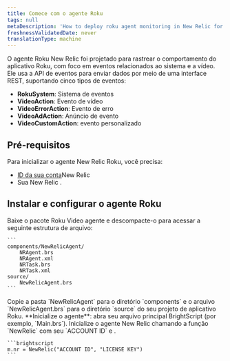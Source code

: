 ```yaml
---
title: Comece com o agente Roku
tags: null
metaDescription: 'How to deploy roku agent monitoring in New Relic for your apps, including UI, copy/paste, and API options.'
freshnessValidatedDate: never
translationType: machine
---
```


O agente Roku New Relic foi projetado para rastrear o comportamento do aplicativo Roku, com foco em eventos relacionados ao sistema e a vídeo. Ele usa a API de eventos para enviar dados por meio de uma interface REST, suportando cinco tipos de eventos:

* **RokuSystem**: Sistema de eventos
* **VideoAction**: Evento de vídeo
* **VideoErrorAction**: Evento de erro
* **VideoAdAction**: Anúncio de evento
* **VideoCustomAction**: evento personalizado

## Pré-requisitos

Para inicializar o agente New Relic Roku, você precisa:

* [ID da sua conta](/docs/accounts-partnerships/accounts/account-setup/account-id)New Relic
* Sua New Relic <InlinePopover type="licenseKey" />.

## Instalar e configurar o agente Roku

<Steps>
  <Step>
    Baixe o pacote Roku Video agente e descompacte-o para acessar a seguinte estrutura de arquivo:

    ```
    components/NewRelicAgent/
        NRAgent.brs
        NRAgent.xml
        NRTask.brs
        NRTask.xml
    source/
        NewRelicAgent.brs
    ```
  </Step>

  <Step>
    Copie a pasta `NewRelicAgent` para o diretório `components` e o arquivo `NewRelicAgent.brs` para o diretório `source` do seu projeto de aplicativo Roku.
  </Step>

  <Step>
    **Inicialize o agente**: abra seu arquivo principal BrightScript (por exemplo, `Main.brs`). Inicialize o agente New Relic chamando a função `NewRelic` com seu `ACCOUNT ID` e <InlinePopover type="licenseKey" />.

    ```brightscript
    m.nr = NewRelic("ACCOUNT ID", "LICENSE KEY")
    ```
  </Step>
</Steps>